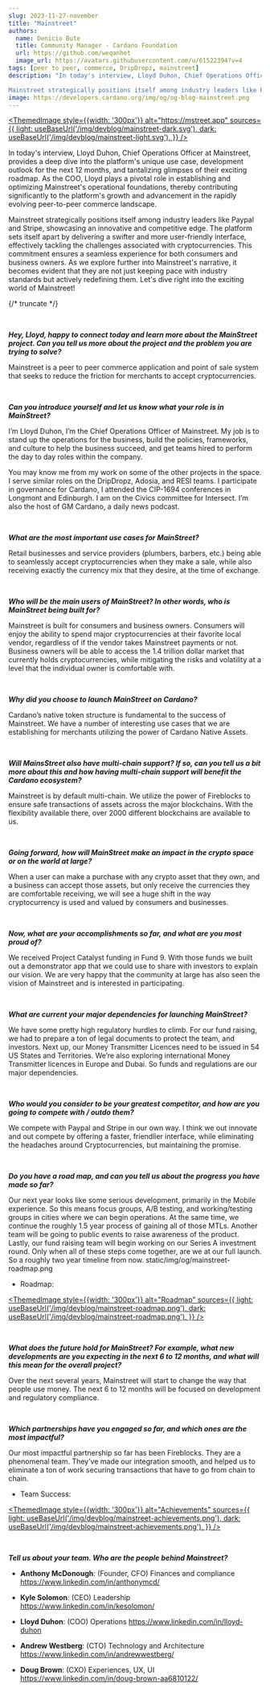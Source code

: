 ```yaml
---
slug: 2023-11-27-november
title: "Mainstreet"
authors:
  name: Denicio Bute
  title: Community Manager - Cardano Foundation
  url: https://github.com/weqanhet
  image_url: https://avatars.githubusercontent.com/u/61522394?v=4  
tags: [peer to peer, commerce, DripDropz, mainstreet]
description: "In today's interview, Lloyd Duhon, Chief Operations Officer at Mainstreet, provides a deep dive into the platform's unique use case, development outlook for the next 12 months, and tantalizing glimpses of their exciting roadmap. As the COO, Lloyd plays a pivotal role in establishing and optimizing Mainstreet's operational foundations, thereby contributing significantly to the platform's growth and advancement in the rapidly evolving peer-to-peer commerce landscape.

Mainstreet strategically positions itself among industry leaders like Paypal and Stripe, showcasing an innovative and competitive edge. The platform sets itself apart by delivering a swifter and more user-friendly interface, effectively tackling the challenges associated with cryptocurrencies. This commitment ensures a seamless experience for both consumers and business owners. As we explore further into Mainstreet's narrative, it becomes evident that they are not just keeping pace with industry standards but actively redefining them. Let's dive right into the exciting world of Mainstreet!"
image: https://developers.cardano.org/img/og/og-blog-mainstreet.png
---
```



 [<ThemedImage
style={{width: '300px'}}
alt="https://mstreet.app"
sources={{
    light: useBaseUrl('/img/devblog/mainstreet-dark.svg'),
    dark: useBaseUrl('/img/devblog/mainstreet-light.svg'),
  }}
/>](https://mstreet.app)

In today's interview, Lloyd Duhon, Chief Operations Officer at Mainstreet, provides a deep dive into the platform's unique use case, development outlook for the next 12 months, and tantalizing glimpses of their exciting roadmap. As the COO, Lloyd plays a pivotal role in establishing and optimizing Mainstreet's operational foundations, thereby contributing significantly to the platform's growth and advancement in the rapidly evolving peer-to-peer commerce landscape.

Mainstreet strategically positions itself among industry leaders like Paypal and Stripe, showcasing an innovative and competitive edge. The platform sets itself apart by delivering a swifter and more user-friendly interface, effectively tackling the challenges associated with cryptocurrencies. This commitment ensures a seamless experience for both consumers and business owners. As we explore further into Mainstreet's narrative, it becomes evident that they are not just keeping pace with industry standards but actively redefining them. Let's dive right into the exciting world of Mainstreet! 

{/* truncate */}

<br />

**_Hey, Lloyd, happy to connect today and learn more about the MainStreet project. Can you tell us more about the project and the problem you are trying to solve?_**

Mainstreet is a peer to peer commerce application and point of sale system that seeks to reduce the friction for merchants to accept cryptocurrencies.


<br />

**_Can you introduce yourself and let us know what your role is in MainStreet?_**

I’m Lloyd Duhon, I’m the Chief Operations Officer of Mainstreet. My job is to stand up the operations for the business, build the policies, frameworks, and culture to help the business succeed, and get teams hired to perform the day to day roles within the company.

You may know me from my work on some of the other projects in the space. I serve similar roles on the DripDropz, Adosia, and RESI teams. I participate in governance for Cardano, I attended the CIP-1694 conferences in Longmont and Edinburgh. I am on the Civics committee for Intersect. I’m also the host of GM Cardano, a daily news podcast.


<br />

**_What are the most important use cases for MainStreet?_**

Retail businesses and service providers (plumbers, barbers, etc.) being able to seamlessly accept cryptocurrencies when they make a sale, while also receiving exactly the currency mix that they desire, at the time of exchange.


<br />

**_Who will be the main users of MainStreet? In other words, who is MainStreet being built for?_**

Mainstreet is built for consumers and business owners. Consumers will enjoy the ability to spend major cryptocurrencies at their favorite local vendor, regardless of if the vendor takes Mainstreet payments or not. Business owners will be able to access the 1.4 trillion dollar market that currently holds cryptocurrencies, while mitigating the risks and volatility at a level that the individual owner is comfortable with.


<br />

**_Why did you choose to launch MainStreet on Cardano?_**

Cardano’s native token structure is fundamental to the success of Mainstreet. We have a number of interesting use cases that we are establishing for merchants utilizing the power of Cardano Native Assets.


<br />

**_Will MainsStreet also have multi-chain support? If so, can you tell us a bit more about this and how having multi-chain support will benefit the Cardano ecosystem?_**

Mainstreet is by default multi-chain. We utilize the power of Fireblocks to ensure safe transactions of assets across the major blockchains. With the flexibility available there, over 2000 different blockchains are available to us.


<br />

**_Going forward, how will MainStreet make an impact in the crypto space or on the world at large?_**

When a user can make a purchase with any crypto asset that they own, and a business can accept those assets, but only receive the currencies they are comfortable receiving, we will see a huge shift in the way cryptocurrency is used and valued by consumers and businesses.


<br />

**_Now, what are your accomplishments so far, and what are you most proud of?_**

We received Project Catalyst funding in Fund 9. With those funds we built out a demonstrator app that we could use to share with investors to explain our vision. We are very happy that the community at large has also seen the vision of Mainstreet and is interested in participating.


<br />

**_What are current your major dependencies for launching MainStreet?_**

We have some pretty high regulatory hurdles to climb. For our fund raising, we had to prepare a ton of legal documents to protect the team, and investors. Next up, our Money Transmitter Licences need to be issued in 54 US States and Territories. We’re also exploring international Money Transmitter licences in Europe and Dubai. So funds and regulations are our major dependencies.


<br />

**_Who would you consider to be your greatest competitor, and how are you going to compete with / outdo them?_**

We compete with Paypal and Stripe in our own way. I think we out innovate and out compete by offering a faster, friendlier interface, while eliminating the headaches around Cryptocurrencies, but maintaining the promise.


<br />

**_Do you have a road map, and can you tell us about the progress you have made so far?_**

Our next year looks like some serious development, primarily in the Mobile experience. So this means focus groups, A/B testing, and working/testing groups in cities where we can begin operations. At the same time, we continue the roughly 1.5 year process of gaining all of those MTLs. Another team will be going to public events to raise awareness of the product. Lastly, our fund raising team will begin working on our Series A investment round. Only when all of these steps come together, are we at our full launch. So a roughly two year timeline from now.
static/img/og/mainstreet-roadmap.png

- Roadmap:

 [<ThemedImage
style={{width: '300px'}}
alt="Roadmap"
sources={{
    light: useBaseUrl('/img/devblog/mainstreet-roadmap.png'),
    dark: useBaseUrl('/img/devblog/mainstreet-roadmap.png'),
  }}
/>](https://drive.google.com/file/d/1XzCimM5NdGBqidOU22etH0mS8u4zaOfh/view?usp=share_link)



<br />

**_What does the future hold for MainStreet? For example, what new developments are you expecting in the next 6 to 12 months, and what will this mean for the overall project?_**

Over the next several years, Mainstreet will start to change the way that people use money. The next 6 to 12 months will be focused on development and regulatory compliance.


<br />

**_Which partnerships have you engaged so far, and which ones are the most impactful?_**

Our most impactful partnership so far has been Fireblocks. They are a phenomenal team. They’ve made our integration smooth, and helped us to eliminate a ton of work securing transactions that have to go from chain to chain.

- Team Success:

 [<ThemedImage
style={{width: '300px'}}
alt="Achievements"
sources={{
    light: useBaseUrl('/img/devblog/mainstreet-achievements.png'),
    dark: useBaseUrl('/img/devblog/mainstreet-achievements.png'),
  }}
/>](https://drive.google.com/file/d/1aoi9Jh5bN_uz6JGZW_FOhuZRXpiLyDhz/view?usp=share_link)



<br />


**_Tell us about your team. Who are the people behind Mainstreet?_**

- **Anthony McDonough**: (Founder, CFO) Finances and compliance https://www.linkedin.com/in/anthonymcd/

- **Kyle Solomon**: (CEO) Leadership https://www.linkedin.com/in/kesolomon/

- **Lloyd Duhon**: (COO) Operations https://www.linkedin.com/in/lloyd-duhon

- **Andrew Westberg**: (CTO) Technology and Architecture https://www.linkedin.com/in/andrewwestberg/

- **Doug Brown**: (CXO) Experiences, UX, UI https://www.linkedin.com/in/doug-brown-aa6810122/
